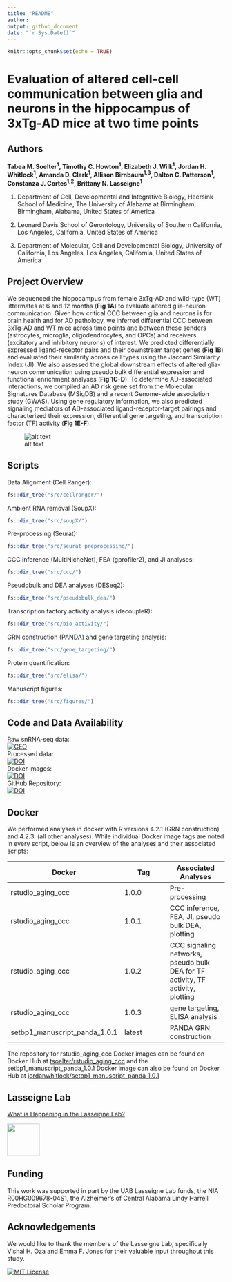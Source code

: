 ```yaml
---
title: "README"
author:
output: github_document
date: "`r Sys.Date()`"
---
```


```r
knitr::opts_chunk$set(echo = TRUE)
```

# Evaluation of altered cell-cell communication between glia and neurons in the hippocampus of 3xTg-AD mice at two time points

## Authors 

**Tabea M. Soelter<sup>1</sup>, Timothy C. Howton<sup>1</sup>, Elizabeth J. Wilk<sup>1</sup>, Jordan H. Whitlock<sup>1</sup>,  Amanda D. Clark<sup>1</sup>, Allison Birnbaum<sup>1,3</sup>, Dalton C. Patterson<sup>1</sup>, Constanza J. Cortes<sup>1,2</sup>, Brittany N. Lasseigne<sup>1</sup>**

1. Department of Cell, Developmental and Integrative Biology, Heersink School of Medicine, The University of Alabama at Birmingham, Birmingham, Alabama, United States of America

2. Leonard Davis School of Gerontology, University of Southern California, Los Angeles, California, United States of America

3. Department of Molecular, Cell and Developmental Biology, University of California, Los Angeles, Los Angeles, California, United States of America

## Project Overview 

We sequenced the hippocampus from female 3xTg-AD and wild-type (WT) littermates at 6 and 12 months (**Fig 1A**) to evaluate altered glia-neuron communication. Given how critical CCC between glia and neurons is for brain health and for AD pathology, we inferred differential CCC between 3xTg-AD and WT mice across time points and between these senders (astrocytes, microglia, oligodendrocytes, and OPCs) and receivers (excitatory and inhibitory neurons) of interest. We predicted differentially expressed ligand-receptor pairs and their downstream target genes (**Fig 1B**) and evaluated their similarity across cell types using the Jaccard Similarity Index (JI). We also assessed the global downstream effects of altered glia-neuron communication using pseudo bulk differential expression and functional enrichment analyses (**Fig 1C-D**). To determine AD-associated interactions, we compiled an AD risk gene set from the Molecular Signatures Database (MSigDB) and a recent Genome-wide association study (GWAS). Using gene regulatory information, we also predicted signaling mediators of AD-associated ligand-receptor-target pairings and characterized their expression, differential gene targeting, and transcription factor (TF) activity (**Fig 1E-F**).

![alt text](results/final_outputs/01_figures/figure1.png)

## Scripts 
Data Alignment (Cell Ranger):
```r
fs::dir_tree("src/cellranger/")
```

Ambient RNA removal (SoupX):
```r
fs::dir_tree("src/soupX/")
```

Pre-processing (Seurat):
```r
fs::dir_tree("src/seurat_preprocessing/")
```

CCC inference (MultiNicheNet), FEA (gprofiler2), and JI analyses:
```r
fs::dir_tree("src/ccc/")
```

Pseudobulk and DEA analyses (DESeq2):
```r
fs::dir_tree("src/pseudobulk_dea/")
```

Transcription factory activity analysis (decoupleR):
```r
fs::dir_tree("src/bio_activity/")
```

GRN construction (PANDA) and gene targeting analysis:
```r
fs::dir_tree("src/gene_targeting/")
```

Protein quantification:
```r
fs::dir_tree("src/elisa/")
```

Manuscript figures:
```r
fs::dir_tree("src/figures/")
```

## Code and Data Availability
Raw snRNA-seq data:   
[![GEO](https://img.shields.io/badge/GEO-GSE12345-mediumseagreen.svg)](GSE261596)  
Processed data:  
[![DOI](https://img.shields.io/badge/DOI-10.5281/zenodo.10214497-blue)](https://zenodo.org/records/11043321)    
Docker images:   
[![DOI](https://img.shields.io/badge/DOI-10.5281/zenodo.10214497-blue)](https://zenodo.org/records/11042577)   
GitHub Repository:    
[![DOI](https://img.shields.io/badge/DOI-10.5281/zenodo.10214497-blue)](https://zenodo.org/records/11043321)    

## Docker
We performed analyses in docker with R versions 4.2.1 (GRN construction) and 4.2.3. (all other analyses). While individual Docker image tags are noted in every script, below is an overview of the analyses and their associated scripts:

Docker | Tag | Associated Analyses
--- | --- | ---
rstudio_aging_ccc | 1.0.0 | Pre-processing
rstudio_aging_ccc | 1.0.1 | CCC inference, FEA, JI, pseudo bulk DEA, plotting
rstudio_aging_ccc | 1.0.2 | CCC signaling networks, pseudo bulk DEA for TF activity, TF activity, plotting
rstudio_aging_ccc | 1.0.3 | gene targeting, ELISA analysis
setbp1_manuscript_panda_1.0.1 | latest | PANDA GRN construction

The repository for rstudio_aging_ccc Docker images can be found on Docker Hub at [tsoelter/rstudio_aging_ccc](https://hub.docker.com/r/tsoelter/rstudio_aging_ccc/tags) and the setbp1_manuscript_panda_1.0.1 Docker image can also be found on Docker Hub at [jordanwhitlock/setbp1_manuscript_panda_1.0.1](https://hub.docker.com/r/jordanwhitlock/setbp1_manuscript_panda_1.0.1/tags) 

## Lasseigne Lab 

[What is Happening in the Lasseigne Lab?](https://www.lasseigne.org/)

<img src="https://www.lasseigne.org/img/main/lablogo.png" width="75" height="75">

## Funding 

This work was supported in part by the UAB Lasseigne Lab funds, the NIA R00HG009678-04S1, the Alzheimer's of Central Alabama Lindy Harrell Predoctoral Scholar Program. 

## Acknowledgements 

We would like to thank the members of the Lasseigne Lab, specifically Vishal H. Oza and Emma F. Jones for their valuable input throughout this study.

[![MIT License](https://img.shields.io/badge/License-MIT-green.svg)](https://choosealicense.com/licenses/mit/)
